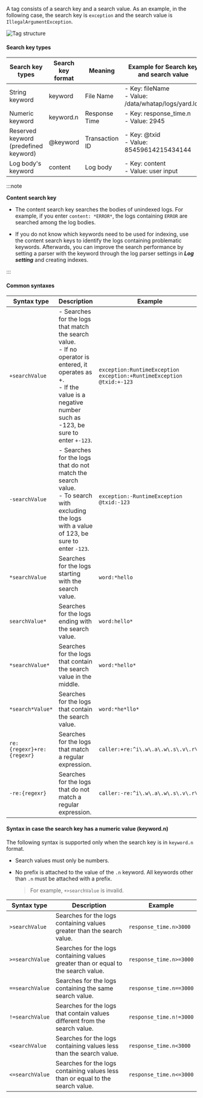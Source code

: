 A tag consists of a search key and a search value. As an example, in the following case, the search key is `exception` and the search value is `IllegalArgumentException`.

![Tag structure](/img/log-filter-comp.png)

#### Search key types

| Search key types                          | Search key format | Meaning          | Example for Search key and search value                           | Seach example                             |
| ----------------------------------------- | ----------------- | ---------------- | ----------------------------------------------------------------- | ----------------------------------------- |
| String keyword                            | keyword           | File Name        | -   Key: fileName<br/> - Value: /data/whatap/logs/yard.log        | `fileName:/data/whatap/logs/yard.log`     |
| Numeric keyword                           | keyword.n         | Response Time    | -   Key: response_time.n<br/> - Value: 2945                       | `response_time.n>=2945`                   |
| Reserved keyword<br/>(predefined keyword) | @keyword          | Transaction ID   | -   Key: @txid<br/> - Value: 85459614215434144                    | `@txid:85459614215434144`                 |
| Log body's keyword                        | content           | Log body         | -   Key: content<br/> - Value: user input                         | `content: *ERROR*`                        |

:::note

**Content search key**

-   The content search key searches the bodies of unindexed logs. For example, if you enter `content: *ERROR*`, the logs containing `ERROR` are searched among the log bodies. 

-   If you do not know which keywords need to be used for indexing, use the content search keys to identify the logs containing problematic keywords. Afterwards, you can improve the search performance by setting a parser with the keyword through the log parser settings in **_Log setting_** and creating indexes.

:::

#### Common syntaxes

| Syntax type               | Description                                                                                                                                                                                 | Example                                                                            |
| ------------------------- | ------------------------------------------------------------------------------------------------------------------------------------------------------------------------------------------- | ---------------------------------------------------------------------------------- |
| `+searchValue`            | -   Searches for the logs that match the search value.<br/> - If no operator is entered, it operates as +.<br/> - If the value is a negative number such as -123, be sure to enter `+-123`. | `exception:RuntimeException` <br/> `exception:+RuntimeException`<br/>`@txid:+-123` |
| `-searchValue`            | -   Searches for the logs that do not match the search value.<br/> - To search with excluding the logs with a value of 123, be sure to enter `-123`.                                        | `exception:-RuntimeException`<br/> `@txid:-123`                                    |
| `*searchValue`            | Searches for the logs starting with the search value.                                                                                                                                       | `word:*hello`                                                                      |
| `searchValue*`            | Searches for the logs ending with the search value.                                                                                                                                         | `word:hello*`                                                                      |
| `*searchValue*`           | Searches for the logs that contain the search value in the middle.                                                                                                                          | `word:*hello*`                                                                     |
| `*search*Value*`          | Searches for the logs that contain the search value.                                                                                                                                        | `word:*he*llo*`                                                                    |
| `re:{regexr}+re:{regexr}` | Searches for the logs that match a regular expression.                                                                                                                                      | `caller:+re:^i\.w\.a\.w\.s\.v\.r\.`                                                |
| `-re:{regexr}`            | Searches for the logs that do not match a regular expression.                                                                                                                               | `caller:-re:^i\.w\.a\.w\.s\.v\.r\.`                                                |

#### Syntax in case the search key has a numeric value (keyword.n)

The following syntax is supported only when the search key is in `keyword.n` format.

-   Search values must only be numbers.

-   No prefix is attached to the value of the `.n` keyword. All keywords other than `.n` must be attached with a prefix.

    > For example, `+>searchValue` is invalid.

| Syntax type       | Description                                                                        | Example                    |
| ----------------- | ---------------------------------------------------------------------------------- | -------------------------- |
| `>searchValue`    | Searches for the logs containing values greater than the search value.             | `response_time.n>3000`     |
| `>=searchValue`   | Searches for the logs containing values greater than or equal to the search value. | `response_time.n>=3000`    |
| `==searchValue`   | Searches for the logs containing the same search value.                            | `response_time.n==3000`    |
| `!=searchValue`   | Searches for the logs that contain values different from the search value.         | `response_time.n!=3000`    |
| `<searchValue`    | Searches for the logs containing values less than the search value.                | `response_time.n<3000`     |
| `<=searchValue`   | Searches for the logs containing values less than or equal to the search value.    | `response_time.n<=3000`    |
